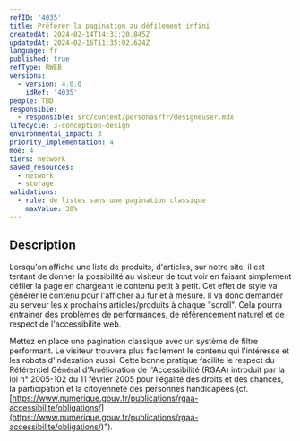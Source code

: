 ```yaml
---
refID: '4035'
title: Préférer la pagination au défilement infini
createdAt: 2024-02-14T14:31:20.845Z
updatedAt: 2024-02-16T11:35:02.624Z
language: fr
published: true
refType: RWEB
versions:
  - version: 4.0.0
    idRef: '4035'
people: TBD
responsible:
  - responsible: src/content/personas/fr/designeuser.mdx
lifecycle: 3-conception-design
environmental_impact: 3
priority_implementation: 4
moe: 4
tiers: network
saved_resources:
  - network
  - storage
validations:
  - rule: de listes sans une pagination classique
    maxValue: 30%
---
```


## Description

Lorsqu'on affiche une liste de produits, d'articles, sur notre site, il est tentant de donner la possibilité au visiteur de tout voir en faisant simplement défiler la page en chargeant le contenu petit à petit.
Cet effet de style va générer le contenu pour l'afficher au fur et à mesure. Il va donc demander au serveur les x prochains articles/produits à chaque "scroll". Cela pourra entrainer des problèmes de performances, de référencement naturel et de respect de l'accessibilité web.

Mettez en place une pagination classique avec un système de filtre performant. Le visiteur trouvera plus facilement le contenu qui l'intéresse et les robots d'indexation aussi.
Cette bonne pratique facilite le respect du Référentiel Général d'Amélioration de l'Accessibilité (RGAA) introduit par la loi n° 2005-102 du 11 février 2005 pour l’égalité des droits et des chances, la participation et la citoyenneté des personnes handicapées  (cf. [https://www.numerique.gouv.fr/publications/rgaa-accessibilite/obligations/](https://www.numerique.gouv.fr/publications/rgaa-accessibilite/obligations/)").
